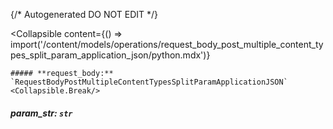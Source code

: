 {/* Autogenerated DO NOT EDIT  */}

<Collapsible
    content={() => import('/content/models/operations/request_body_post_multiple_content_types_split_param_application_json/python.mdx')}
>
    ##### **request_body:** `RequestBodyPostMultipleContentTypesSplitParamApplicationJSON`
    <Collapsible.Break/>
</Collapsible>

##### **param_str:** `str`

